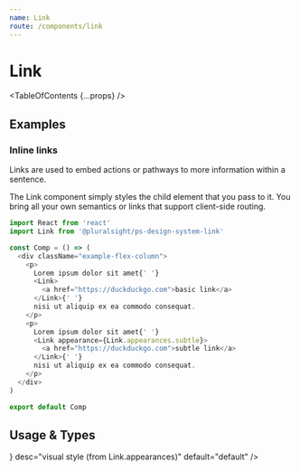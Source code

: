 ```yaml
---
name: Link
route: /components/link
---
```



# Link

<TableOfContents {...props} />

## Examples

### Inline links

Links are used to embed actions or pathways to more information within a sentence.

The Link component simply styles the child element that you pass to it. You bring all your own semantics or links that support client-side routing.

```typescript
import React from 'react'
import Link from '@pluralsight/ps-design-system-link'

const Comp = () => (
  <div className="example-flex-column">
    <p>
      Lorem ipsum dolor sit amet{' '}
      <Link>
        <a href="https://duckduckgo.com">basic link</a>
      </Link>{' '}
      nisi ut aliquip ex ea commodo consequat.
    </p>
    <p>
      Lorem ipsum dolor sit amet{' '}
      <Link appearance={Link.appearances.subtle}>
        <a href="https://duckduckgo.com">subtle link</a>
      </Link>{' '}
      nisi ut aliquip ex ea commodo consequat.
    </p>
  </div>
)

export default Comp
```

## Usage & Types

<Usage
  install="npm install @pluralsight/ps-design-system-link"
  import="import Link from '@pluralsight/ps-design-system-link'"
  packageName="link"
/>

<TypesTable>
  <TypesProp
    name="appearance"
    type={<TypesEnum enum={Link.appearances} />}
    desc="visual style (from Link.appearances)"
    default="default"
  />
</TypesTable>
